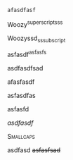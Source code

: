 `afasdfasf`

Woozy^superscriptsss^

Woozyssd~sssubscript~

asfasdf^asfasfs^

asdfasdfsad

afasfasdf

asfasdfas

asfasfd

*asdfasdf*

[Smallcaps]{.smallcaps}

asdfasd ~~asfasfsad~~
